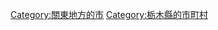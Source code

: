 {{Commonscat|Nasukarasuyama, Tochigi}}
{{Catmore}}

{{DEFAULTSORT:Nasukarasuyama-shi}}
[[Category:關東地方的市|Category:關東地方的市]]
[[Category:栃木縣的市町村|Category:栃木縣的市町村]]